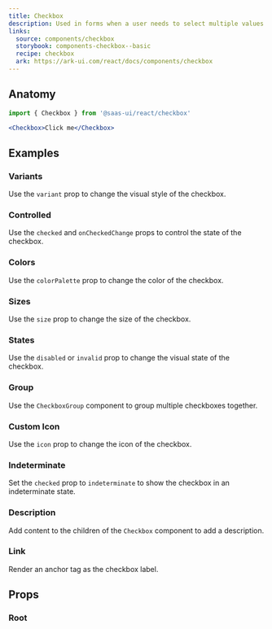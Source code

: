 ```yaml
---
title: Checkbox
description: Used in forms when a user needs to select multiple values from several options
links:
  source: components/checkbox
  storybook: components-checkbox--basic
  recipe: checkbox
  ark: https://ark-ui.com/react/docs/components/checkbox
---
```


<ExampleTabs name="checkbox-basic" />

## Anatomy

```jsx
import { Checkbox } from '@saas-ui/react/checkbox'
```

```jsx
<Checkbox>Click me</Checkbox>
```

## Examples

### Variants

Use the `variant` prop to change the visual style of the checkbox.

<ExampleTabs name="checkbox-with-variants" />

### Controlled

Use the `checked` and `onCheckedChange` props to control the state of the
checkbox.

<ExampleTabs name="checkbox-controlled" />

### Colors

Use the `colorPalette` prop to change the color of the checkbox.

<ExampleTabs name="checkbox-with-colors" />

### Sizes

Use the `size` prop to change the size of the checkbox.

<ExampleTabs name="checkbox-with-sizes" />

### States

Use the `disabled` or `invalid` prop to change the visual state of the checkbox.

<ExampleTabs name="checkbox-with-states" />

### Group

Use the `CheckboxGroup` component to group multiple checkboxes together.

<ExampleTabs name="checkbox-with-group" />

### Custom Icon

Use the `icon` prop to change the icon of the checkbox.

<ExampleTabs name="checkbox-with-custom-icon" />

### Indeterminate

Set the `checked` prop to `indeterminate` to show the checkbox in an
indeterminate state.

<ExampleTabs name="checkbox-indeterminate" />

### Description

Add content to the children of the `Checkbox` component to add a description.

<ExampleTabs name="checkbox-with-description" />

### Link

Render an anchor tag as the checkbox label.

<ExampleTabs name="checkbox-with-link" />

## Props

### Root

<PropTable component="Checkbox" part="Root" />
